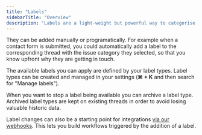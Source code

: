 ```yaml
---
title: "Labels"
sidebarTitle: "Overview"
description: "Labels are a light-weight but powerful way to categorise threads, consisting of label text coupled with an icon. Each thread can have multiple labels."
---
```


They can be added manually or programatically. For example when a contact form is submitted, you could automatically add a label to the corresponding thread with the issue category they selected, so that you know upfront why they are getting in touch.

The available labels you can apply are defined by your label types. Label types can be created and managed in your settings (**⌘ + K** and then search for "Manage labels").

When you want to stop a label being available you can archive a label type. Archived label types are kept on existing threads in order to avoid losing valuable historic data.

Label changes can also be a starting point for integrations [via our webhooks](/webhooks/thread-labels-changed). This lets you build workflows triggered by the addition of a label.
